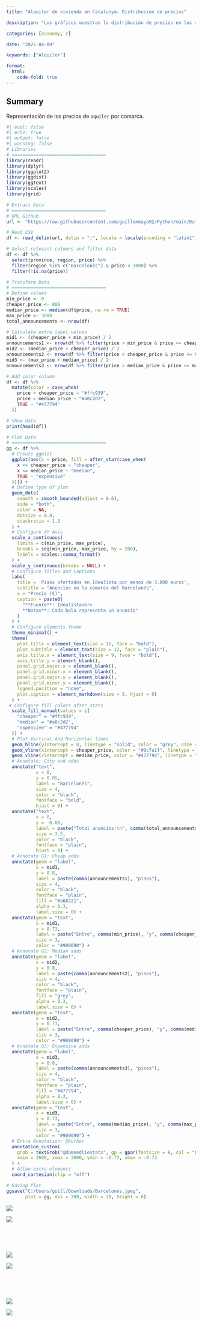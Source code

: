 ```yaml
---
title: "Alquiler de vivienda en Catalunya: Distribución de precios"

description: "Los gráficos muestran la distribución de precios en los anuncios de alquiler ofertados en la plataforma de Idealista en Enero de 2025"

categories: [economy, r]

date: "2025-04-09"

keywords: ["Alquiler"]

format:
  html:
    code-fold: true
---
```


## Summary

Representación de los precios de `aquiler` por comarca.

```r
#| eval: false
#| echo: true
#| output: false
#| warning: false
# Libraries
# ===================================
library(readr)
library(dplyr)
library(ggplot2)
library(ggdist)
library(ggtext)
library(scales)
library(grid)

# Extract Data
# ===================================
# URL GitHub
url <- "https://raw.githubusercontent.com/guillemmaya92/Python/main/Data/Catalunya_CP.csv"

# Read CSV
df <- read_delim(url, delim = ";", locale = locale(encoding = "latin1"))

# Select relevant columns and filter data
df <- df %>%
  select(province, region, price) %>%
  filter(region %in% c("Barcelonès") & price < 3000) %>%
  filter(!is.na(price))

# Transform Data
# ===================================
# Define values
min_price <- 0
cheaper_price <- 800
median_price <- median(df$price, na.rm = TRUE)
max_price <- 3000
total_announcements <- nrow(df)

# Calculate extra label values
mid1 <- (cheaper_price + min_price) / 2
announcements1 <- nrow(df %>% filter(price > min_price & price <= cheaper_price))
mid2 <- (median_price + cheaper_price) / 2
announcements2 <- nrow(df %>% filter(price > cheaper_price & price <= median_price))
mid3 <- (max_price + median_price) / 2
announcements3 <- nrow(df %>% filter(price > median_price & price <= max_price))

# Add color column
df <- df %>%
  mutate(color = case_when(
    price < cheaper_price ~ "#ffc939",
    price < median_price ~ "#a8c2d2",
    TRUE ~ "#477794"
  ))

# Show data
print(head(df))

# Plot Data
# ===================================
gg <- df %>%
  # Create ggplot
  ggplot(aes(x = price, fill = after_stat(case_when(
    x <= cheaper_price ~ "cheaper",
    x <= median_price ~ "median",
    TRUE ~ "expensive"
  )))) +
  # Define type of plot
  geom_dots(
    smooth = smooth_bounded(adjust = 0.6), 
    side = "both", 
    color = NA,
    dotsize = 0.8,
    stackratio = 1.3
  ) +
  # Configure XY Axis
  scale_x_continuous(
    limits = c(min_price, max_price),
    breaks = seq(min_price, max_price, by = 200),
    labels = scales::comma_format()
  ) +
  scale_y_continuous(breaks = NULL) +
  # Configure Titles and Captions
  labs(
    title = 'Pisos ofertados en Idealista por menos de 3.000 euros',
    subtitle = "Anuncios en la comarca del Barcelonés",
    x = "Precio (€)",
    caption = paste0(
      "**Fuente**: Idealista<br>
      **Notas**: Cada bola representa un anuncio"
    )
  ) +
  # Configure elements theme
  theme_minimal() +
  theme(
    plot.title = element_text(size = 16, face = "bold"),
    plot.subtitle = element_text(size = 12, face = "plain"),
    axis.title.x = element_text(size = 9, face = "bold"),
    axis.title.y = element_blank(),
    panel.grid.major.x = element_blank(),
    panel.grid.minor.x = element_blank(),
    panel.grid.major.y = element_blank(),
    panel.grid.minor.y = element_blank(),
    legend.position = "none",
    plot.caption = element_markdown(size = 8, hjust = 0)
  ) +
 # Configure fill colors after_stats
  scale_fill_manual(values = c(
    "cheaper" = "#ffc939",
    "median" = "#a8c2d2",
    "expensive" = "#477794"
  )) +
  # Plot Vertical And Horizontal lines
  geom_hline(yintercept = 0, linetype = "solid", color = "grey", size = 0.5) +
  geom_vline(xintercept = cheaper_price, color = "#9c7a1f", linetype = "dotted", size = 0.25) +
  geom_vline(xintercept = median_price, color = "#477794", linetype = "dotted", size = 0.25) +
  # Annotate: City and adds 
  annotate("text", 
           x = 0, 
           y = 0.05, 
           label = "Barcelonés", 
           size = 4, 
           color = "black", 
           fontface = "bold", 
           hjust = 0) +
  annotate("text", 
           x = 0, 
           y = -0.08, 
           label = paste("Total anuncios:\n", comma(total_announcements)), 
           size = 3.5, 
           color = "black", 
           fontface = "plain", 
           hjust = 0) +
  # Annotate G1: Cheap adds
  annotate(geom = "label", 
           x = mid1, 
           y = 0.8, 
           label = paste(comma(announcements1), "pisos"), 
           size = 4, 
           color = "black", 
           fontface = "plain",
           fill = "#a68221",
           alpha = 0.3,
           label.size = 0) +
  annotate(geom = "text", 
           x = mid1, 
           y = 0.73, 
           label = paste("Entre", comma(min_price), "y", comma(cheaper_price), "(€)"), 
           size = 3, 
           color = "#909090") +
  # Annotate G2: Median adds
  annotate(geom = "label", 
           x = mid2, 
           y = 0.8, 
           label = paste(comma(announcements2), "pisos"), 
           size = 4, 
           color = "black", 
           fontface = "plain",
           fill = "grey",
           alpha = 0.3,
           label.size = 0) +
  annotate(geom = "text", 
           x = mid2, 
           y = 0.73, 
           label = paste("Entre", comma(cheaper_price), "y", comma(median_price), "(€)"), 
           size = 3, 
           color = "#909090") +
  # Annotate G3: Expensive adds
  annotate(geom = "label", 
           x = mid3, 
           y = 0.8, 
           label = paste(comma(announcements3), "pisos"), 
           size = 4, 
           color = "black", 
           fontface = "plain",
           fill = "#477794",
           alpha = 0.3,
           label.size = 0) +
  annotate(geom = "text", 
           x = mid3, 
           y = 0.73, 
           label = paste("Entre", comma(median_price), "y", comma(max_price), "(€)"), 
           size = 3, 
           color = "#909090") +
  # Extra Annotation: @Author
  annotation_custom(
    grob = textGrob("@damnedliestats", gp = gpar(fontsize = 8, col = "black")), 
    xmin = 2600, xmax = 3000, ymin = -0.73, ymax = -0.73
  ) +
  # Allow extra elements
  coord_cartesian(clip = "off")

# Saving Plot
ggsave("C:/Users/guill/Downloads/Barcelonés.jpeg", 
       plot = gg, dpi = 300, width = 10, height = 6)
```

::: {layout-ncol="2"}
![](barcelones.jpeg){.lightbox}

![](girones.jpeg){.lightbox}
:::

::: {style="height: 25x;"}
:::

<div style="height: 50px;"></div>

::: {style="height: 25x;"}
:::

::: {layout-ncol="2"}
![](tarragones.jpeg){.lightbox}

![](segria.jpeg){.lightbox}
:::

::: {style="height: 25x;"}
:::

<div style="height: 50px;"></div>

::: {style="height: 25x;"}
:::

::: {layout-ncol="2"}
![](catalunya.jpeg){.lightbox}

![](catalunya_nc.jpeg){.lightbox}
:::
